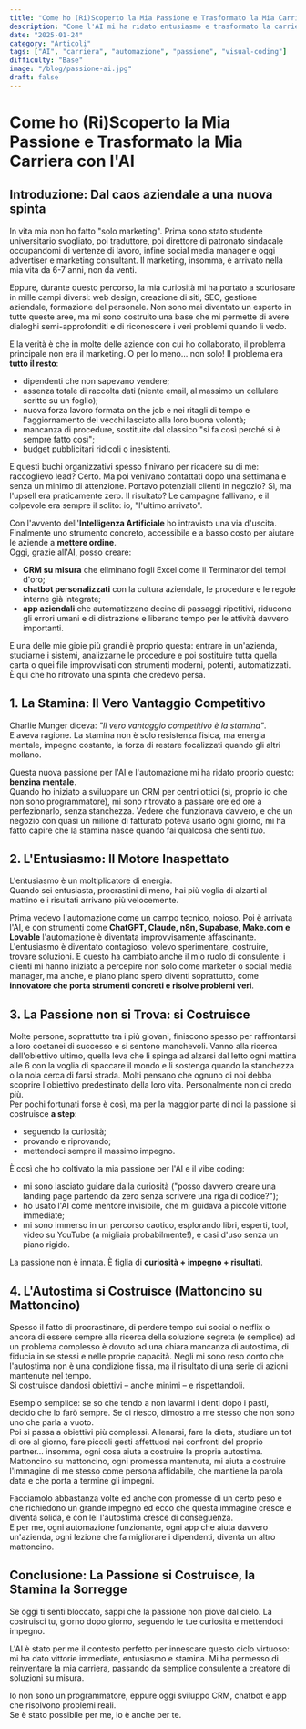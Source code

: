 ```yaml
---
title: "Come ho (Ri)Scoperto la Mia Passione e Trasformato la Mia Carriera con l'AI"
description: "Come l'AI mi ha ridato entusiasmo e trasformato la carriera. Automazioni e visual coding accessibili anche a chi non sa programmare."
date: "2025-01-24"
category: "Articoli"
tags: ["AI", "carriera", "automazione", "passione", "visual-coding"]
difficulty: "Base"
image: "/blog/passione-ai.jpg"
draft: false
---
```


# Come ho (Ri)Scoperto la Mia Passione e Trasformato la Mia Carriera con l'AI

## Introduzione: Dal caos aziendale a una nuova spinta

In vita mia non ho fatto "solo marketing". Prima sono stato studente universitario svogliato, poi traduttore, poi direttore di patronato sindacale occupandomi di vertenze di lavoro, infine social media manager e oggi advertiser e marketing consultant. Il marketing, insomma, è arrivato nella mia vita da 6-7 anni, non da venti.  

Eppure, durante questo percorso, la mia curiosità mi ha portato a scuriosare in mille campi diversi: web design, creazione di siti, SEO, gestione aziendale, formazione del personale. Non sono mai diventato un esperto in tutte queste aree, ma mi sono costruito una base che mi permette di avere dialoghi semi-approfonditi e di riconoscere i veri problemi quando li vedo.  

E la verità è che in molte delle aziende con cui ho collaborato, il problema principale non era il marketing. O per lo meno... non solo!
Il problema era **tutto il resto**:

- dipendenti che non sapevano vendere;
- assenza totale di raccolta dati (niente email, al massimo un cellulare scritto su un foglio);  
- nuova forza lavoro formata on the job e nei ritagli di tempo e l'aggiornamento dei vecchi lasciato alla loro buona volontà;
- mancanza di procedure, sostituite dal classico "si fa così perché si è sempre fatto così";
- budget pubblicitari ridicoli o inesistenti.  

E questi buchi organizzativi spesso finivano per ricadere su di me: raccoglievo lead? Certo. Ma poi venivano contattati dopo una settimana e senza un minimo di attenzione. Portavo potenziali clienti in negozio? Sì, ma l'upsell era praticamente zero. Il risultato? Le campagne fallivano, e il colpevole era sempre il solito: io, "l'ultimo arrivato".  

Con l'avvento dell'**Intelligenza Artificiale** ho intravisto una via d'uscita. Finalmente uno strumento concreto, accessibile e a basso costo per aiutare le aziende a **mettere ordine**.  
Oggi, grazie all'AI, posso creare:

- **CRM su misura** che eliminano fogli Excel come il Terminator dei tempi d'oro;  
- **chatbot personalizzati** con la cultura aziendale, le procedure e le regole interne già integrate;  
- **app aziendali** che automatizzano decine di passaggi ripetitivi, riducono gli errori umani e di distrazione e liberano tempo per le attività davvero importanti.  

E una delle mie gioie più grandi è proprio questa: entrare in un'azienda, studiarne i sistemi, analizzarne le procedure e poi sostituire tutta quella carta o quei file improvvisati con strumenti moderni, potenti, automatizzati.  
È qui che ho ritrovato una spinta che credevo persa.

## 1. La Stamina: Il Vero Vantaggio Competitivo

Charlie Munger diceva: *"Il vero vantaggio competitivo è la stamina"*.  
E aveva ragione. La stamina non è solo resistenza fisica, ma energia mentale, impegno costante, la forza di restare focalizzati quando gli altri mollano.  

Questa nuova passione per l'AI e l'automazione mi ha ridato proprio questo: **benzina mentale**.  
Quando ho iniziato a sviluppare un CRM per centri ottici (sì, proprio io che non sono programmatore), mi sono ritrovato a passare ore ed ore a perfezionarlo, senza stanchezza. Vedere che funzionava davvero, e che un negozio con quasi un milione di fatturato poteva usarlo ogni giorno, mi ha fatto capire che la stamina nasce quando fai qualcosa che senti *tuo*.  

## 2. L'Entusiasmo: Il Motore Inaspettato

L'entusiasmo è un moltiplicatore di energia.  
Quando sei entusiasta, procrastini di meno, hai più voglia di alzarti al mattino e i risultati arrivano più velocemente.  

Prima vedevo l'automazione come un campo tecnico, noioso. Poi è arrivata l'AI, e con strumenti come **ChatGPT, Claude, n8n, Supabase, Make.com e Lovable** l'automazione è diventata improvvisamente affascinante.  
L'entusiasmo è diventato contagioso: volevo sperimentare, costruire, trovare soluzioni. E questo ha cambiato anche il mio ruolo di consulente: i clienti mi hanno iniziato a percepire non solo come marketer o social media manager, ma anche, e piano piano spero diventi soprattutto, come **innovatore che porta strumenti concreti e risolve problemi veri**.  

## 3. La Passione non si Trova: si Costruisce

Molte persone, soprattutto tra i più giovani, finiscono spesso per raffrontarsi a loro coetanei di successo e si sentono manchevoli. Vanno alla ricerca dell'obiettivo ultimo, quella leva che li spinga ad alzarsi dal letto ogni mattina alle 6 con la voglia di spaccare il mondo e li sostenga quando la stanchezza o la noia cerca di farsi strada. Molti pensano che ognuno di noi debba scoprire l'obiettivo predestinato della loro vita. Personalmente non ci credo più.  
Per pochi fortunati forse è così, ma per la maggior parte di noi la passione si costruisce **a step**:

- seguendo la curiosità;  
- provando e riprovando;  
- mettendoci sempre il massimo impegno.  

È così che ho coltivato la mia passione per l'AI e il vibe coding:

- mi sono lasciato guidare dalla curiosità ("posso davvero creare una landing page partendo da zero senza scrivere una riga di codice?");
- ho usato l'AI come mentore invisibile, che mi guidava a piccole vittorie immediate;
- mi sono immerso in un percorso caotico, esplorando libri, esperti, tool, video su YouTube (a migliaia probabilmente!), e casi d'uso senza un piano rigido.  

La passione non è innata. È figlia di **curiosità + impegno + risultati**.  

## 4. L'Autostima si Costruisce (Mattoncino su Mattoncino)

Spesso il fatto di procrastinare, di perdere tempo sui social o netflix o ancora di essere sempre alla ricerca della soluzione segreta (e semplice) ad un problema complesso è dovuto ad una chiara mancanza di autostima, di fiducia in se stessi e nelle proprie capacità. Negli mi sono reso conto che l'autostima non è una condizione fissa, ma il risultato di una serie di azioni mantenute nel tempo.  
Si costruisce dandosi obiettivi – anche minimi – e rispettandoli.  

Esempio semplice: se so che tendo a non lavarmi i denti dopo i pasti, decido che lo farò sempre. Se ci riesco, dimostro a me stesso che non sono uno che parla a vuoto.  
Poi si passa a obiettivi più complessi. Allenarsi, fare la dieta, studiare un tot di ore al giorno, fare piccoli gesti affettuosi nei confronti del proprio partner... insomma, ogni cosa aiuta a costruire la propria autostima. Mattoncino su mattoncino, ogni promessa mantenuta, mi aiuta a costruire l'immagine di me stesso come persona affidabile, che mantiene la parola data e che porta a termine gli impegni.  

Facciamolo abbastanza volte ed anche con promesse di un certo peso e che richiedono un grande impegno ed ecco che questa immagine cresce e diventa solida, e con lei l'autostima cresce di conseguenza.  
E per me, ogni automazione funzionante, ogni app che aiuta davvero un'azienda, ogni lezione che fa migliorare i dipendenti, diventa un altro mattoncino.  

## Conclusione: La Passione si Costruisce, la Stamina la Sorregge

Se oggi ti senti bloccato, sappi che la passione non piove dal cielo. La costruisci tu, giorno dopo giorno, seguendo le tue curiosità e mettendoci impegno.  

L'AI è stato per me il contesto perfetto per innescare questo ciclo virtuoso: mi ha dato vittorie immediate, entusiasmo e stamina. Mi ha permesso di reinventare la mia carriera, passando da semplice consulente a creatore di soluzioni su misura.  

Io non sono un programmatore, eppure oggi sviluppo CRM, chatbot e app che risolvono problemi reali.  
Se è stato possibile per me, lo è anche per te.
